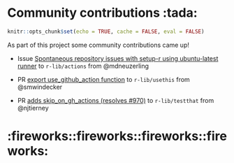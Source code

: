 # Community contributions :tada:

```r
knitr::opts_chunk$set(echo = TRUE, cache = FALSE, eval = FALSE)
```

As part of this project some community contributions came up!

* Issue [Spontaneous repository issues with setup-r using ubuntu-latest runner](https://github.com/r-lib/actions/issues/25) 
to `r-lib/actions` from @mdneuzerling

* PR [export use_github_action function](https://github.com/r-lib/usethis/pull/958) to `r-lib/usethis` from @smwindecker 

* PR [adds skip_on_gh_actions (resolves #970)](https://github.com/r-lib/testthat/pull/975) to `r-lib/testthat` from @njtierney

# :fireworks::fireworks::fireworks::fireworks:
